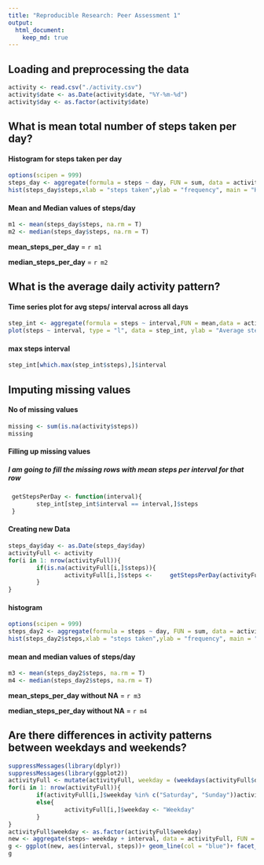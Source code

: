 ```yaml
---
title: "Reproducible Research: Peer Assessment 1"
output: 
  html_document:
    keep_md: true
---
```



## Loading and preprocessing the data
```r
activity <- read.csv("./activity.csv")
activity$date <- as.Date(activity$date, "%Y-%m-%d")
activity$day <- as.factor(activity$date)
```
## What is mean total number of steps taken per day?


#### Histogram for steps taken per day 
```r
options(scipen = 999)
steps_day <- aggregate(formula = steps ~ day, FUN = sum, data = activity)
hist(steps_day$steps,xlab = "steps taken",ylab = "frequency", main = "Histogram for Steps_per_day")
```




#### Mean and Median values of steps/day
```r
m1 <- mean(steps_day$steps, na.rm = T)
m2 <- median(steps_day$steps, na.rm = T)
```
**mean_steps_per_day** = `r m1`

**median_steps_per_day** = `r m2`

## What is the average daily activity pattern?

#### Time series plot for avg steps/ interval across all days
```r
step_int <- aggregate(formula = steps ~ interval,FUN = mean,data = activity)
plot(steps ~ interval, type = "l", data = step_int, ylab = "Average steps taken", main = "Avg steps taken in each interval across all days")
```



#### max steps interval
```r
step_int[which.max(step_int$steps),]$interval
```


## Imputing missing values

#### No of missing values
```r
missing <- sum(is.na(activity$steps))
missing
```

#### Filling up missing values

##### I am going to fill the missing rows with mean steps per interval for that row
```r
 getStepsPerDay <- function(interval){
        step_int[step_int$interval == interval,]$steps      
 }
```
#### Creating new Data
``` r
steps_day$day <- as.Date(steps_day$day)
activityFull <- activity
for(i in 1: nrow(activityFull)){
        if(is.na(activityFull[i,]$steps)){
                activityFull[i,]$steps <-     getStepsPerDay(activityFull[i,]$interval)
        }
}

```
#### histogram 
```r
options(scipen = 999)
steps_day2 <- aggregate(formula = steps ~ day, FUN = sum, data = activityFull)
hist(steps_day2$steps,xlab = "steps taken",ylab = "frequency", main = "Histogram for Steps_per_day with No NA's")
```



#### mean and median values of steps/day
```r
m3 <- mean(steps_day2$steps, na.rm = T)
m4 <- median(steps_day2$steps, na.rm = T)
```
**mean_steps_per_day without NA** = `r m3`

**median_steps_per_day without NA** = `r m4`

## Are there differences in activity patterns between weekdays and weekends?
```r
suppressMessages(library(dplyr))
suppressMessages(library(ggplot2))
activityFull <- mutate(activityFull, weekday = (weekdays(activityFull$date)))
for(i in 1: nrow(activityFull)){
        if(activityFull[i,]$weekday %in% c("Saturday", "Sunday"))activityFull[i,]$weekday <- "Weekend"
        else{
                activityFull[i,]$weekday <- "Weekday"
        }
}
activityFull$weekday <- as.factor(activityFull$weekday)
new <- aggregate(steps~ weekday + interval, data = activityFull, FUN = mean)
g <- ggplot(new, aes(interval, steps))+ geom_line(col = "blue")+ facet_grid(weekday~.)
g
```
